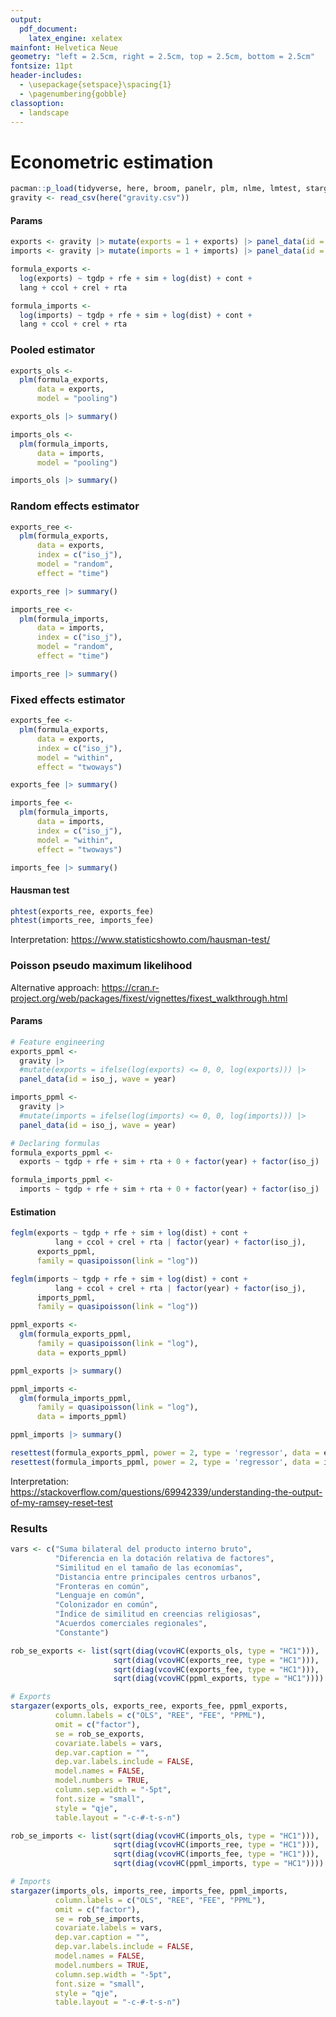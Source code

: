 ```yaml
---
output:
  pdf_document:
    latex_engine: xelatex
mainfont: Helvetica Neue
geometry: "left = 2.5cm, right = 2.5cm, top = 2.5cm, bottom = 2.5cm"
fontsize: 11pt
header-includes: 
  - \usepackage{setspace}\spacing{1} 
  - \pagenumbering{gobble}
classoption: 
  - landscape
---
```


# Econometric estimation

```r
pacman::p_load(tidyverse, here, broom, panelr, plm, nlme, lmtest, stargazer, fixest)
gravity <- read_csv(here("gravity.csv"))
```

#### Params

```r
exports <- gravity |> mutate(exports = 1 + exports) |> panel_data(id = iso_j, wave = year)
imports <- gravity |> mutate(imports = 1 + imports) |> panel_data(id = iso_j, wave = year)
```

```r
formula_exports <- 
  log(exports) ~ tgdp + rfe + sim + log(dist) + cont + 
  lang + ccol + crel + rta 

formula_imports <- 
  log(imports) ~ tgdp + rfe + sim + log(dist) + cont + 
  lang + ccol + crel + rta 
```

### Pooled estimator

```r
exports_ols <- 
  plm(formula_exports,
      data = exports,
      model = "pooling")

exports_ols |> summary()
```

```r
imports_ols <- 
  plm(formula_imports,
      data = imports,
      model = "pooling")

imports_ols |> summary()
```

### Random effects estimator

```r
exports_ree <- 
  plm(formula_exports,
      data = exports,
      index = c("iso_j"),
      model = "random",
      effect = "time")

exports_ree |> summary()
```

```r
imports_ree <- 
  plm(formula_imports,
      data = imports,
      index = c("iso_j"),
      model = "random",
      effect = "time")

imports_ree |> summary()
```

### Fixed effects estimator

```r
exports_fee <- 
  plm(formula_exports,
      data = exports,
      index = c("iso_j"),
      model = "within",
      effect = "twoways")

exports_fee |> summary()
```

```r
imports_fee <- 
  plm(formula_imports,
      data = imports,
      index = c("iso_j"),
      model = "within",
      effect = "twoways")

imports_fee |> summary()
```

#### Hausman test

```r
phtest(exports_ree, exports_fee)
phtest(imports_ree, imports_fee)
```

Interpretation: <https://www.statisticshowto.com/hausman-test/>

### Poisson pseudo maximum likelihood

Alternative approach: <https://cran.r-project.org/web/packages/fixest/vignettes/fixest_walkthrough.html>

#### Params

```r
# Feature engineering
exports_ppml <- 
  gravity |> 
  #mutate(exports = ifelse(log(exports) <= 0, 0, log(exports))) |> 
  panel_data(id = iso_j, wave = year)

imports_ppml <- 
  gravity |> 
  #mutate(imports = ifelse(log(imports) <= 0, 0, log(imports))) |> 
  panel_data(id = iso_j, wave = year)
```

```r
# Declaring formulas
formula_exports_ppml <- 
  exports ~ tgdp + rfe + sim + rta + 0 + factor(year) + factor(iso_j)

formula_imports_ppml <- 
  imports ~ tgdp + rfe + sim + rta + 0 + factor(year) + factor(iso_j)
```

#### Estimation

```r
feglm(exports ~ tgdp + rfe + sim + log(dist) + cont + 
          lang + ccol + crel + rta | factor(year) + factor(iso_j), 
      exports_ppml, 
      family = quasipoisson(link = "log"))

feglm(imports ~ tgdp + rfe + sim + log(dist) + cont + 
          lang + ccol + crel + rta | factor(year) + factor(iso_j), 
      imports_ppml, 
      family = quasipoisson(link = "log"))
```

```r
ppml_exports <- 
  glm(formula_exports_ppml,
      family = quasipoisson(link = "log"),
      data = exports_ppml)

ppml_exports |> summary()
```

```r
ppml_imports <- 
  glm(formula_imports_ppml,
      family = quasipoisson(link = "log"),
      data = imports_ppml)

ppml_imports |> summary()
```

```r
resettest(formula_exports_ppml, power = 2, type = 'regressor', data = exports_ppml)
resettest(formula_imports_ppml, power = 2, type = 'regressor', data = imports_ppml)
```

Interpretation: <https://stackoverflow.com/questions/69942339/understanding-the-output-of-my-ramsey-reset-test>

### Results

```r
vars <- c("Suma bilateral del producto interno bruto",
          "Diferencia en la dotación relativa de factores",
          "Similitud en el tamaño de las economías",
          "Distancia entre principales centros urbanos",
          "Fronteras en común",
          "Lenguaje en común", 
          "Colonizador en común",
          "Índice de similitud en creencias religiosas",
          "Acuerdos comerciales regionales",
          "Constante")
```

```r
rob_se_exports <- list(sqrt(diag(vcovHC(exports_ols, type = "HC1"))),
                       sqrt(diag(vcovHC(exports_ree, type = "HC1"))),
                       sqrt(diag(vcovHC(exports_fee, type = "HC1"))),
                       sqrt(diag(vcovHC(ppml_exports, type = "HC1"))))
```

```r
# Exports
stargazer(exports_ols, exports_ree, exports_fee, ppml_exports,
          column.labels = c("OLS", "REE", "FEE", "PPML"),
          omit = c("factor"),
          se = rob_se_exports,
          covariate.labels = vars,
          dep.var.caption = "",
          dep.var.labels.include = FALSE,
          model.names = FALSE,
          model.numbers = TRUE,
          column.sep.width = "-5pt",
          font.size = "small",
          style = "qje",
          table.layout = "-c-#-t-s-n")
```

```r
rob_se_imports <- list(sqrt(diag(vcovHC(imports_ols, type = "HC1"))),
                       sqrt(diag(vcovHC(imports_ree, type = "HC1"))),
                       sqrt(diag(vcovHC(imports_fee, type = "HC1"))),
                       sqrt(diag(vcovHC(ppml_imports, type = "HC1"))))
```

```r
# Imports
stargazer(imports_ols, imports_ree, imports_fee, ppml_imports,
          column.labels = c("OLS", "REE", "FEE", "PPML"),
          omit = c("factor"),
          se = rob_se_imports,
          covariate.labels = vars,
          dep.var.caption = "",
          dep.var.labels.include = FALSE,
          model.names = FALSE,
          model.numbers = TRUE,
          column.sep.width = "-5pt",
          font.size = "small",
          style = "qje",
          table.layout = "-c-#-t-s-n")
```
